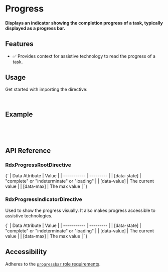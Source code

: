 
<Meta title="Primitives/Progress" />

# Progress

#### Displays an indicator showing the completion progress of a task, typically displayed as a progress bar.

<Canvas sourceState="hidden" of={ProgressDirectiveStories.Default} />

## Features

- ✅ Provides context for assistive technology to read the progress of a task.

## Usage

Get started with importing the directive:

```typescript
import { RdxProgressRootDirective, RdxProgressIndicatorDirective } from '@radix-ng/primitives/progress';
```

## Example

```html
<div class="ProgressRoot" rdxProgressRoot [rdxValue]="progress">
  <div class="ProgressIndicator" rdxProgressIndicator [style.transform]="'translateX(-' + (100 - progress) +'%)'"></div>
</div>
```

## API Reference

### RdxProgressRootDirective

<ArgTypes of={RdxProgressRootDirective} />

<Markdown>
  {`
  | Data Attribute | Value |
  | ----------- | --------- |
  | [data-state]    | "complete" or "indeterminate" or "loading"   |
  | [data-value]    | The current value          |
  | [data-max] |  The max value     |
  `}
</Markdown>

### RdxProgressIndicatorDirective

Used to show the progress visually. It also makes progress accessible to assistive technologies.

<Markdown>
  {`
  | Data Attribute | Value |
  | ----------- | --------- |
  | [data-state]    | "complete" or "indeterminate" or "loading"   |
  | [data-value]    | The current value          |
  | [data-max] |  The max value     |
  `}
</Markdown>

## Accessibility

Adheres to the [`progressbar` role requirements](https://www.w3.org/WAI/ARIA/apg/patterns/meter).
